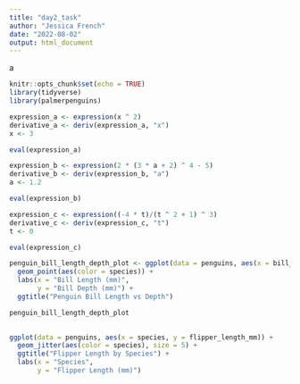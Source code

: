 ```yaml
---
title: "day2_task"
author: "Jessica French"
date: "2022-08-02"
output: html_document
---
```

a
```r
knitr::opts_chunk$set(echo = TRUE)
library(tidyverse)
library(palmerpenguins)
```

```r
expression_a <- expression(x ^ 2)
derivative_a <- deriv(expression_a, "x")
x <- 3

eval(expression_a)
```

```r
expression_b <- expression(2 * (3 * a + 2) ^ 4 - 5)
derivative_b <- deriv(expression_b, "a")
a <- 1.2

eval(expression_b)
```

```r
expression_c <- expression((-4 * t)/(t ^ 2 + 1) ^ 3)
derivative_c <- deriv(expression_c, "t")
t <- 0

eval(expression_c)
```

```r
penguin_bill_length_depth_plot <- ggplot(data = penguins, aes(x = bill_length_mm, y = bill_depth_mm)) +
  geom_point(aes(color = species)) +
  labs(x = "Bill Length (mm)", 
       y = "Bill Depth (mm)") +
  ggtitle("Penguin Bill Length vs Depth")

penguin_bill_length_depth_plot
  
```

```r
ggplot(data = penguins, aes(x = species, y = flipper_length_mm)) +
  geom_jitter(aes(color = species), size = 5) +
  ggtitle("Flipper Length by Species") +
  labs(x = "Species", 
       y = "Flipper Length (mm)")
```


